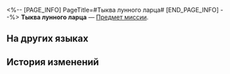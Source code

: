 <%-- [PAGE_INFO]
PageTitle=#Тыква лунного ларца#
[END_PAGE_INFO] --%>
{{Предмет Инфобокс
|id          = 140361
|Изображение = Предмет Тыква лунного ларца.png
|Тип         = Предмет миссии
|Инвентарь   = Миссии
|Редкость    = 3
|Эффект      = 
|Описание    = Особый инструмент для экзорцизма, созданный Комиссией десяти владык для борьбы с хелиоби. Он захватывает хелиоби и запирает их внутри.
}}
{{Описание|''«Он может поглощать злых духов, прогонять зло и предотвращать бедствия».''}}
'''Тыква лунного ларца''' — [[Предмет миссии]].

==На других языках==
{{На других языках
|en   = Lunaumbra Gourd
|zhs  = 藏月瓠
|zht  = 藏月瓠
|ja   = 蔵月の瓢箪
|ko   = 장월박
|es   = Calabaza Lunaumbra
|fr   = Gourde sélénombre
|ru   = Тыква лунного ларца
|th   = น้ำเต้าซ่อนเงาจันทร์
|vi   = Hồ Lô Tàng Nguyệt
|de   = Lunaumbra-Kürbis
|id   = Botol Gerhana Bulan
|pt   = Cabaça de Lunaumbra
}}

==История изменений==
{{История изменений|3.5}}